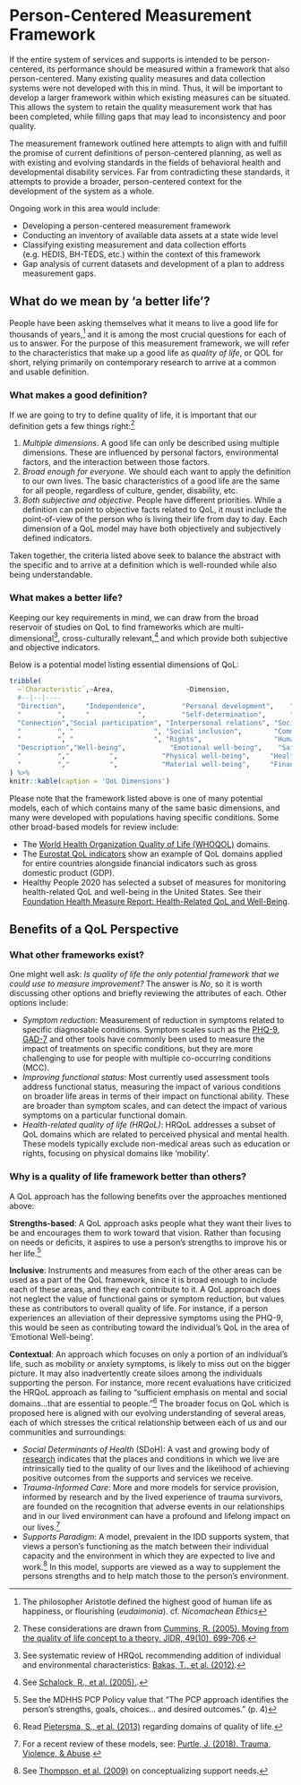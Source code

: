 # Person-Centered Measurement Framework {#measure}

If the entire system of services and supports is intended to be person-centered, its performance should be measured within a framework that also person-centered.  Many existing quality measures and data collection systems were not developed with this in mind. Thus, it will be important to develop a larger framework within which existing measures can be situated.  This allows the system to retain the quality measurement work that has been completed, while filling gaps that may lead to inconsistency and poor quality.

<!-- What does existing quality measures and data collection systems currently address or focus on? Be sure to identify what is lacking… -->

The measurement framework outlined here attempts to align with and fulfill the promise of current definitions of person-centered planning, as well as with existing and evolving standards in the fields of behavioral health and developmental disability services.  Far from contradicting these standards, it attempts to provide a broader, person-centered context for the development of the system as a whole.

Ongoing work in this area would include:

- Developing a person-centered measurement framework 
- Conducting an inventory of available data assets at a state wide level
- Classifying existing measurement and data collection efforts (e.g. HEDIS, BH-TEDS, etc.) within the context of this framework
- Gap analysis of current datasets and development of a plan to address measurement gaps.

## What do we mean by 'a better life'? {#qol_def}

People have been asking themselves what it means to live a good life for thousands of years,^[The philosopher Aristotle defined the highest good of human life as happiness, or flourishing (*eudaimonia*).  cf. *Nicomachean Ethics*] and it is among the most crucial questions for each of us to answer.  For the purpose of this measurement framework, we will refer to the characteristics that make up a good life as *quality of life*, or QOL for short, relying primarily on contemporary research to arrive at a common and usable definition.

### What makes a good definition?

If we are going to try to define quality of life, it is important that our definition gets a few things right:^[These considerations are drawn from [Cummins, R. (2005). Moving from the quality of life concept to a theory. JIDR, 49(10), 699-706](https://www.ncbi.nlm.nih.gov/pubmed/16162114).]

1. *Multiple dimensions*.  A good life can only be described using multiple dimensions. These are influenced by personal factors, environmental factors, and the interaction between those factors.
2. *Broad enough for everyone*.  We should each want to apply the definition to our own lives.  The basic characteristics of a good life are the same for all people, regardless of culture, gender, disability, etc. 
3. *Both subjective and objective*. People have different priorities.  While a definition can point to objective facts related to QoL, it must include the point-of-view of the person who is living their life from day to day.  Each dimension of a QoL model may have both objectively and subjectively defined indicators.

Taken together, the criteria listed above seek to balance the abstract with the specific and to arrive at a definition which is well-rounded while also being understandable.

### What makes a better life? 

Keeping our key requirements in mind, we can draw from the broad reservoir of studies on QoL to find frameworks which are multi-dimensional^[See systematic review of HRQoL recommending addition of individual and environmental characteristics:  [Bakas, T., et al. (2012)](https://www.ncbi.nlm.nih.gov/pmc/articles/PMC3548743/).], cross-culturally relevant,^[See [Schalock, R., et al. (2005).](https://www.researchgate.net/profile/Mian_Wang4/publication/7801771_Cross-Cultural_Study_of_Quality_of_Life_Indicators/links/0deec52df448eac34d000000/Cross-Cultural-Study-of-Quality-of-Life-Indicators.pdf).] and which provide both subjective and objective indicators.

Below is a potential model listing essential dimensions of QoL:

```r

tribble(
  ~`Characteristic`,~Area,                  ~Dimension,                ~`Example Indicators`,
  #--|--|----
  "Direction",     "Independence",         "Personal development",    "Education status, personal skills, ADLs, IADLs",
  "         ",     "            ",         "Self-determination",      "Choices, autonomy, personal control, goals",
  "Connection","Social participation", "Interpersonal relations", "Social networks, activities, relationships",
  "         ", "                    ", "Social inclusion",        "Community integration, participation, roles",
  "         ", "                    ", "Rights",                  "Human (respect/dignity, equality), Legal",
  "Description","Well-being",           "Emotional well-being",    "Safety, positive experiences, self-concept, stress",
  "         ","          ",           "Physical well-being",     "Health, nutrition, recreation/physical exertion",
  "         ","          ",           "Material well-being",     "Financial status, employment, housing, possessions"
) %>%
knitr::kable(caption = 'QoL Dimensions')

```

Please note that the framework listed above is one of many potential models, each of which contains many of the same basic dimensions, and many were developed with populations having specific conditions.  Some other broad-based models for review include:

- The [World Health Organization Quality of Life (WHOQOL)](https://apps.who.int/iris/bitstream/handle/10665/77932/WHO_HIS_HSI_Rev.2012.03_eng.pdf?sequence=1&isAllowed=y) domains.
- The [Eurostat QoL indicators](https://ec.europa.eu/eurostat/statistics-explained/index.php?title=Quality_of_life_indicators) show an example of QoL domains applied for entire countries alongside financial indicators such as gross domestic product (GDP).
- Healthy People 2020 has selected a subset of measures for monitoring health-related QoL and well-being in the United States.  See their [Foundation Health Measure Report: Health-Related QoL and Well-Being](https://www.healthypeople.gov/sites/default/files/HRQoLWBFullReport.pdf).

## Benefits of a QoL Perspective

### What other frameworks exist?

One might well ask: *Is quality of life the only potential framework that we could use to measure improvement?*  The answer is *No*, so it is worth discussing other options and briefly reviewing the attributes of each.  Other options include:

- *Symptom reduction*: Measurement of reduction in symptoms related to specific diagnosable conditions.  Symptom scales such as the [PHQ-9](https://www.phqscreeners.com/sites/g/files/g10049256/f/201412/PHQ-9_English.pdf), [GAD-7]() and other tools have commonly been used to measure the impact of treatments on specific conditions, but they are more challenging to use for people with multiple co-occurring conditions (MCC).
- *Improving functional status*: Most currently used assessment tools address functional status, measuring the impact of various conditions on broader life areas in terms of their impact on functional ability.  These are broader than symptom scales, and can detect the impact of various symptoms on a particular functional domain.
- *Health-related quality of life (HRQoL)*:  HRQoL addresses a subset of QoL domains which are related to perceived physical and mental health.  These models typically exclude non-medical areas such as education or rights, focusing on physical domains like 'mobility'. 

### Why is a quality of life framework better than others?

A QoL approach has the following benefits over the approaches mentioned above:

**Strengths-based**:  A QoL approach asks people what they want their lives to be and encourages them to work toward that vision.  Rather than focusing on needs or deficits, it aspires to use a person's strengths to improve his or her life.^[See the MDHHS PCP Policy value that "The PCP approach identifies the person’s strengths, goals, choices... and desired outcomes." (p. 4)]

**Inclusive**: Instruments and measures from each of the other areas can be used as a part of the QoL framework, since it is broad enough to include each of these areas, and they each contribute to it.  A QoL approach does not neglect the value of functional gains or symptom reduction, but values these as contributors to overall quality of life.  For instance, if a person experiences an alleviation of their depressive symptoms using the PHQ-9, this would be seen as contributing toward the individual's QoL in the area of 'Emotional Well-being'.

**Contextual**: An approach which focuses on only a portion of an individual's life, such as mobility or anxiety symptoms, is likely to miss out on the bigger picture.  It may also inadvertently create siloes among the individuals supporting the person.  For instance, more recent evaluations have criticized the HRQoL approach as failing to "sufficient emphasis on mental and social domains...that are essential to people."^[Read [Pietersma, S., et al. (2013)](https://www.ncbi.nlm.nih.gov/pmc/articles/PMC4031380/) regarding domains of quality of life.]  The broader focus on QoL which is proposed here is aligned with our evolving understanding of several areas, each of which stresses the critical relationship between each of us and our communities and surroundings:

- *Social Determinants of Health* (SDoH): A vast and growing body of [research](https://www.cdc.gov/socialdeterminants/research/index.htm) indicates that the places and conditions in which we live are intrinsically tied to the quality of our lives and the likelihood of achieving positive outcomes from the supports and services we receive. 
- *Trauma-Informed Care*: More and more models for service provision, informed by research and by the lived experience of trauma survivors, are founded on the recognition that adverse events in our relationships and in our lived environment can have a profound and lifelong impact on our lives.^[For a recent review of these models, see: [Purtle, J. (2018). Trauma, Violence, & Abuse](https://www.ncbi.nlm.nih.gov/pubmed/30079827).]
- *Supports Paradigm*: A model, prevalent in the IDD supports system, that views a person's functioning as the match between their individual capacity and the environment in which they are expected to live and work.^[See [Thompson, et al. (2009)](https://www.ncbi.nlm.nih.gov/pubmed/19368481) on conceptualizing support needs.]  In this model, supports are viewed as a way to supplement the persons strengths and to help match those to the person's environment.



